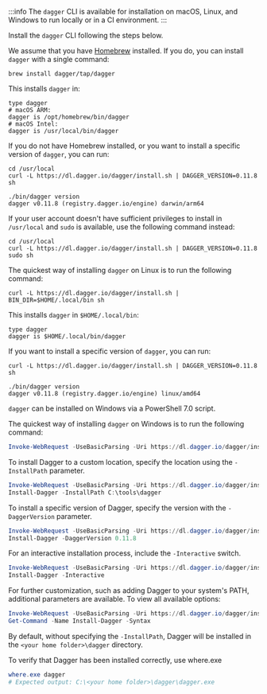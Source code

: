 
:::info
The `dagger` CLI is available for installation on macOS, Linux, and Windows to run locally or in a CI environment.
:::

Install the `dagger` CLI following the steps below.

<Tabs>
<TabItem value="macOS">

We assume that you have [Homebrew](https://brew.sh/) installed. If you do, you can install `dagger` with a single command:

```shell
brew install dagger/tap/dagger
```

This installs `dagger` in:

```shell
type dagger
# macOS ARM:
dagger is /opt/homebrew/bin/dagger
# macOS Intel:
dagger is /usr/local/bin/dagger
```

If you do not have Homebrew installed, or you want to install a specific version of `dagger`, you can run:

```shell
cd /usr/local
curl -L https://dl.dagger.io/dagger/install.sh | DAGGER_VERSION=0.11.8 sh

./bin/dagger version
dagger v0.11.8 (registry.dagger.io/engine) darwin/arm64
```

If your user account doesn't have sufficient privileges to install in `/usr/local` and `sudo` is available, use the following command instead:

```shell
cd /usr/local
curl -L https://dl.dagger.io/dagger/install.sh | DAGGER_VERSION=0.11.8 sudo sh
```

</TabItem>

<TabItem value="Linux">

The quickest way of installing `dagger` on Linux is to run the following command:

```shell
curl -L https://dl.dagger.io/dagger/install.sh | BIN_DIR=$HOME/.local/bin sh
```

This installs `dagger` in `$HOME/.local/bin`:

```shell
type dagger
dagger is $HOME/.local/bin/dagger
```

If you want to install a specific version of `dagger`, you can run:

```shell
curl -L https://dl.dagger.io/dagger/install.sh | DAGGER_VERSION=0.11.8 sh

./bin/dagger version
dagger v0.11.8 (registry.dagger.io/engine) linux/amd64
```

</TabItem>

<TabItem value="Windows">

`dagger` can be installed on Windows via a PowerShell 7.0 script.

The quickest way of installing `dagger` on Windows is to run the following command:

```powershell
Invoke-WebRequest -UseBasicParsing -Uri https://dl.dagger.io/dagger/install.ps1 | Invoke-Expression; Install-Dagger
```

To install Dagger to a custom location, specify the location using the `-InstallPath` parameter.

```powershell
Invoke-WebRequest -UseBasicParsing -Uri https://dl.dagger.io/dagger/install.ps1 | Invoke-Expression;
Install-Dagger -InstallPath C:\tools\dagger
```

To install a specific version of Dagger, specify the version with the `-DaggerVersion` parameter.

```powershell
Invoke-WebRequest -UseBasicParsing -Uri https://dl.dagger.io/dagger/install.ps1 | Invoke-Expression;
Install-Dagger -DaggerVersion 0.11.8
```

For an interactive installation process, include the `-Interactive` switch.

```powershell
Invoke-WebRequest -UseBasicParsing -Uri https://dl.dagger.io/dagger/install.ps1 | Invoke-Expression; 
Install-Dagger -Interactive
```

For further customization, such as adding Dagger to your system's PATH, additional parameters are available. To view all available options:

```powershell
Invoke-WebRequest -UseBasicParsing -Uri https://dl.dagger.io/dagger/install.ps1 | Invoke-Expression; 
Get-Command -Name Install-Dagger -Syntax
```

By default, without specifying the `-InstallPath`, Dagger will be installed in the `<your home folder>\dagger` directory.

To verify that Dagger has been installed correctly, use where.exe

```powershell
where.exe dagger
# Expected output: C:\<your home folder>\dagger\dagger.exe
```

</TabItem>

</Tabs>
